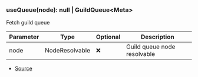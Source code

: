 ### useQueue(node): null \| GuildQueue\<Meta>
Fetch guild queue



| Parameter | Type | Optional | Description |
| ----------- | ----------- | ----------- | ----------- |
| node | NodeResolvable | ❌ | Guild queue node resolvable |


- [Source](https://github.com/Androz2091/discord-player/blob/fe42dd7/packages/discord-player/src/hooks/useQueue.ts#L8)